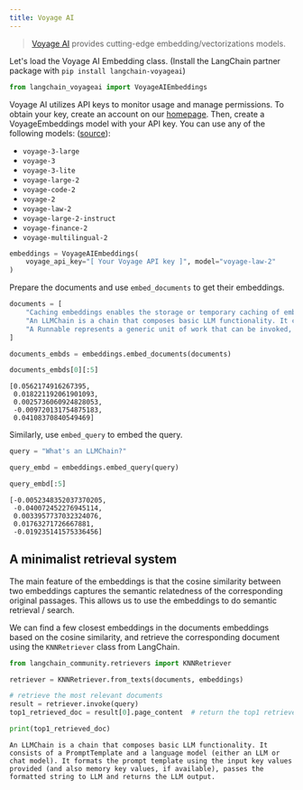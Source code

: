 ```yaml
---
title: Voyage AI
---
```


>[Voyage AI](https://www.voyageai.com/) provides cutting-edge embedding/vectorizations models.

Let's load the Voyage AI Embedding class. (Install the LangChain partner package with `pip install langchain-voyageai`)

```python
from langchain_voyageai import VoyageAIEmbeddings
```

Voyage AI utilizes API keys to monitor usage and manage permissions. To obtain your key, create an account on our [homepage](https://www.voyageai.com). Then, create a VoyageEmbeddings model with your API key. You can use any of the following models: ([source](https://docs.voyageai.com/docs/embeddings)):

- `voyage-3-large`
- `voyage-3`
- `voyage-3-lite`
- `voyage-large-2`
- `voyage-code-2`
- `voyage-2`
- `voyage-law-2`
- `voyage-large-2-instruct`
- `voyage-finance-2`
- `voyage-multilingual-2`

```python
embeddings = VoyageAIEmbeddings(
    voyage_api_key="[ Your Voyage API key ]", model="voyage-law-2"
)
```

Prepare the documents and use `embed_documents` to get their embeddings.

```python
documents = [
    "Caching embeddings enables the storage or temporary caching of embeddings, eliminating the necessity to recompute them each time.",
    "An LLMChain is a chain that composes basic LLM functionality. It consists of a PromptTemplate and a language model (either an LLM or chat model). It formats the prompt template using the input key values provided (and also memory key values, if available), passes the formatted string to LLM and returns the LLM output.",
    "A Runnable represents a generic unit of work that can be invoked, batched, streamed, and/or transformed.",
]
```

```python
documents_embds = embeddings.embed_documents(documents)
```

```python
documents_embds[0][:5]
```

```output
[0.0562174916267395,
 0.018221192061901093,
 0.0025736060924828053,
 -0.009720131754875183,
 0.04108370840549469]
```

Similarly, use `embed_query` to embed the query.

```python
query = "What's an LLMChain?"
```

```python
query_embd = embeddings.embed_query(query)
```

```python
query_embd[:5]
```

```output
[-0.0052348352037370205,
 -0.040072452276945114,
 0.0033957737032324076,
 0.01763271726667881,
 -0.019235141575336456]
```

## A minimalist retrieval system

The main feature of the embeddings is that the cosine similarity between two embeddings captures the semantic relatedness of the corresponding original passages. This allows us to use the embeddings to do semantic retrieval / search.

 We can find a few closest embeddings in the documents embeddings based on the cosine similarity, and retrieve the corresponding document using the `KNNRetriever` class from LangChain.

```python
from langchain_community.retrievers import KNNRetriever

retriever = KNNRetriever.from_texts(documents, embeddings)

# retrieve the most relevant documents
result = retriever.invoke(query)
top1_retrieved_doc = result[0].page_content  # return the top1 retrieved result

print(top1_retrieved_doc)
```

```output
An LLMChain is a chain that composes basic LLM functionality. It consists of a PromptTemplate and a language model (either an LLM or chat model). It formats the prompt template using the input key values provided (and also memory key values, if available), passes the formatted string to LLM and returns the LLM output.
```
